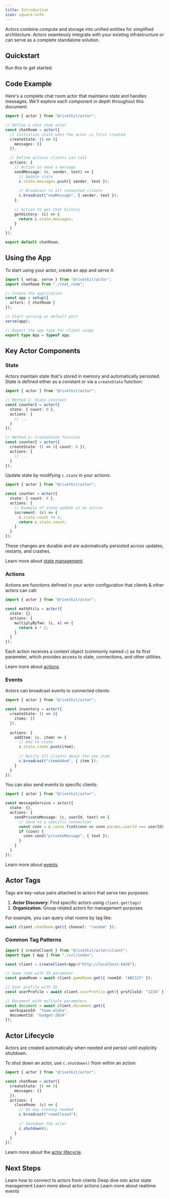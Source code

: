 ```yaml
---
title: Introduction
icon: square-info
---
```



Actors combine compute and storage into unified entities for simplified architecture. Actors seamlessly integrate with your existing infrastructure or can serve as a complete standalone solution.

## Quickstart

Run this to get started:

<CreateActorCli />

## Code Example

Here's a complete chat room actor that maintains state and handles messages. We'll explore each component in depth throughout this document:

```typescript chat_room.ts
import { actor } from "@rivetkit/actor";

// Define a chat room actor
const chatRoom = actor({
  // Initialize state when the actor is first created
  createState: () => ({
    messages: []
  }),

  // Define actions clients can call
  actions: {
    // Action to send a message
    sendMessage: (c, sender, text) => {
      // Update state
      c.state.messages.push({ sender, text });
      
      // Broadcast to all connected clients
      c.broadcast("newMessage", { sender, text });
    },
    
    // Action to get chat history
    getHistory: (c) => {
      return c.state.messages;
    }
  }
});

export default chatRoom;
```

## Using the App

To start using your actor, create an app and serve it:

```typescript app.ts
import { setup, serve } from "@rivetkit/actor";
import chatRoom from "./chat_room";

// Create the application
const app = setup({
  actors: { chatRoom }
});

// Start serving on default port
serve(app);

// Export the app type for client usage
export type App = typeof app;
```

## Key Actor Components

### State

Actors maintain state that's stored in memory and automatically persisted. State is defined either as a constant or via a `createState` function:

```typescript
import { actor } from "@rivetkit/actor";

// Method 1: State constant
const counter1 = actor({
  state: { count: 0 },
  actions: {
    // ...
  }
});

// Method 2: CreateState function
const counter2 = actor({
  createState: () => ({ count: 0 }),
  actions: {
    // ...
  }
});
```

Update state by modifying `c.state` in your actions:

```typescript
import { actor } from "@rivetkit/actor";

const counter = actor({
  state: { count: 0 },
  actions: {
    // Example of state update in an action
    increment: (c) => {
      c.state.count += 1;
      return c.state.count;
    }
  }
});
```

These changes are durable and are automatically persisted across updates, restarts, and crashes.

Learn more about [state management](/concepts/state).

### Actions

Actions are functions defined in your actor configuration that clients & other actors can call:

```typescript
import { actor } from "@rivetkit/actor";

const mathUtils = actor({
  state: {},
  actions: {
    multiplyByTwo: (c, x) => {
      return x * 2;
    }
  }
});
```

Each action receives a context object (commonly named `c`) as its first parameter, which provides access to state, connections, and other utilities.

Learn more about [actions](/concepts/actions).

### Events

Actors can broadcast events to connected clients:

```typescript
import { actor } from "@rivetkit/actor";

const inventory = actor({
  createState: () => ({ 
    items: [] 
  }),
  
  actions: {
    addItem: (c, item) => {
      // Add to state
      c.state.items.push(item);
      
      // Notify all clients about the new item
      c.broadcast("itemAdded", { item });
    }
  }
});
```

You can also send events to specific clients:

```typescript
import { actor } from "@rivetkit/actor";

const messageService = actor({
  state: {},
  actions: {
    sendPrivateMessage: (c, userId, text) => {
      // Send to a specific connection
      const conn = c.conns.find(conn => conn.params.userId === userId);
      if (conn) {
        conn.send("privateMessage", { text });
      }
    }
  }
});
```

Learn more about [events](/concepts/events).

## Actor Tags

Tags are key-value pairs attached to actors that serve two purposes:

1. **Actor Discovery**: Find specific actors using `client.get(tags)`
2. **Organization**: Group related actors for management purposes

For example, you can query chat rooms by tag like:

```typescript client.ts
await client.chatRoom.get({ channel: "random" });
```

### Common Tag Patterns

```typescript
import { createClient } from "@rivetkit/actor/client";
import type { App } from "./src/index";

const client = createClient<App>("http://localhost:6420");

// Game room with ID parameter
const gameRoom = await client.gameRoom.get({ roomId: "ABC123" });

// User profile with ID
const userProfile = await client.userProfile.get({ profileId: "1234" });

// Document with multiple parameters
const document = await client.document.get({
  workspaceId: "team-alpha",
  documentId: "budget-2024"
});
```

## Actor Lifecycle

Actors are created automatically when needed and persist until explicitly shutdown.

To shut down an actor, use `c.shutdown()` from within an action:

```typescript
import { actor } from "@rivetkit/actor";

const chatRoom = actor({
  createState: () => ({
    messages: []
  }),
  actions: {
    closeRoom: (c) => {
      // Do any cleanup needed
      c.broadcast("roomClosed");
      
      // Shutdown the actor
      c.shutdown();
    }
  }
});
```

Learn more about the [actor lifecycle](/concepts/lifecycle).

## Next Steps

<CardGroup>
  <Card title="Interacting with Actors" href="/concepts/interacting-with-actors">
    Learn how to connect to actors from clients
  </Card>
  <Card title="State" href="/concepts/state">
    Deep dive into actor state management
  </Card>
  <Card title="Actions" href="/concepts/actions">
    Learn more about actor actions
  </Card>
  <Card title="Events" href="/concepts/events">
    Learn more about realtime events
  </Card>
</CardGroup>
